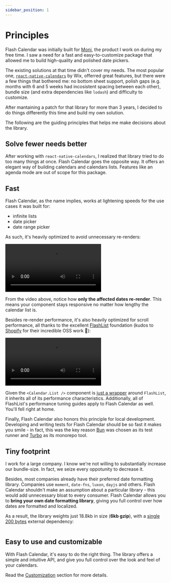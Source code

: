 ```yaml
---
sidebar_position: 1
---
```



# Principles

Flash Calendar was initially built for
[Moni](https://apps.apple.com/br/app/moni-finan%C3%A7as-pessoais/id6462422147),
the product I work on during my free time. I saw a need for a fast and
easy-to-customize package that allowed me to build high-quality and polished
date pickers.

The existing solutions at that time didn't cover my needs. The most popular one,
[`react-native-calendars`](https://github.com/wix/react-native-calendars) by
Wix, offerred great features, but there were a few things that bothered me: no
bottom sheet support, polish gaps (e.g. months with 6 and 5 weeks had
incosistent spacing between each other), bundle size (and extra dependencies
like `lodash`) and difficulty to customize.

After mantaining a patch for that library for more than 3 years, I decided to do
things differently this time and build my own solution.

The following are the guiding principles that helps me make decisions about the library.

## Solve fewer needs better

After working with `react-native-calendars`, I realized that library tried to do
too many things at once. Flash Calendar goes the opposite way. It offers an
elegant way of building calendars and calendars lists. Features like an agenda
mode are out of scope for this package.

## Fast

Flash Calendar, as the name implies, works at lightening speeds for the use
cases it was built for:

- infinite lists
- date picker
- date range picker

As such, it's heavily optimized to avoid unnecessary re-renders:

<video controls width={500}>
  <source src={rerenderVideo} type="video/mp4" />
</video>

From the video above, notice how **only the affected dates re-render**. This
means your component stays responsive no matter how lengthy the calendar list
is.

Besides re-render performance, it's also heavily optimized for scroll
performance, all thanks to the excellent
[FlashList](https://shopify.github.io/flash-list) foundation (kudos to
[Shopify](https://www.shopify.com/) for their incredible OSS work 🙏):

<video controls width={500}>
  <source src={scrollPerfVideo} type="video/mp4" />
</video>

Given the `<Calendar.List />` component is [just a
wrapper](https://github.com/marceloprado/flash-calendar/blob/06c813b26b2f4527b3eaacaddfa424df26d42e61/packages/flash-calendar/src/components/CalendarList.tsx#L266-L281)
around `FlashList`, it inherits all of its performance characteristics.
Additionally, all of FlashList's performance tuning guides apply to Flash
Calendar as well. You'll fell right at home.

Finally, Flash Calendar also honors this principle for local development.
Developing and writing tests for Flash Calendar should be so fast it makes you
smile - in fact, this was the key reason [Bun](https://bun.sh/) was chosen as
its test runner and [Turbo](https://turbo.build/) as its monorepo tool.

## Tiny footprint

I work for a large company. I know we're not willing to substantially increase
our bundle-size. In fact, we seize every oppotunity to decrease it.

Besides, most companies already have their preferred date formatting library.
Companies use `moment`, `date-fns`, `luxon`, `dayjs` and others. Flash Calendar
shouldn't make an assumption about a particular library - this would add
unnecessary bloat to every consumer. Flash Calendar allows you to **bring your
own date formatting library**, giving you full control over how dates are
formatted and localized.

As a result, the library weights just 18.8kb in size (**6kb gzip**), with a
[single 200 bytes](https://github.com/developit/mitt) external dependency:

<Image img={bundleSize} width={400} />

## Easy to use and customizable

With Flash Calendar, it's easy to do the right thing. The library offers a
simple and intuitive API, and give you full control over the look and feel of
your calendars.

Read the [Customization](/fundamentals/customization) section for more details.
